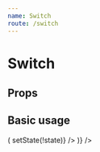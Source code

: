```yaml
---
name: Switch
route: /switch
---
```



# Switch

## Props

<Props of={Switch} />

## Basic usage

<Playground>
  <div style={{ width: "50%" }}>
    <Container
      initialState={false}
      children={([state, setState]) => (
        <Switch
          label="Sick checkbox"
          on={state}
          onChange={() => setState(!state)}
        />
      )}
    />
  </div>
</Playground>
